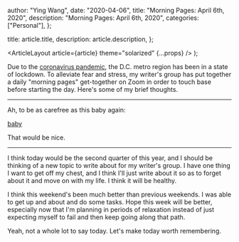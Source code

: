 
  author: "Ying Wang",
  date: "2020-04-06",
  title: "Morning Pages: April 6th, 2020",
  description: "Morning Pages: April 6th, 2020",
  categories: ["Personal"],
};

  title: article.title,
  description: article.description,
};

  <ArticleLayout article={article} theme="solarized" {...props} />
);

Due to the [coronavirus
pandemic](https://en.wikipedia.org/wiki/2019-20_coronavirus_pandemic), the D.C.
metro region has been in a state of lockdown. To alleviate fear and stress, my
writer's group has put together a daily "morning pages" get-together on Zoom in
order to touch base before starting the day. Here's some of my brief thoughts.

---

Ah, to be as carefree as this baby again:

[baby](/img/posts/2020/04/06/morning_pages.jpg)

That would be nice.

---

I think today would be the second quarter of this year, and I should be thinking
of a new topic to write about for my writer's group. I have one thing I want to
get off my chest, and I think I'll just write about it so as to forget about it
and move on with my life. I think it will be healthy.

I think this weekend's been much better than previous weekends. I was able to
get up and about and do some tasks. Hope this week will be better, especially
now that I'm planning in periods of relaxation instead of just expecting myself
to fail and then keep going along that path.

Yeah, not a whole lot to say today. Let's make today worth remembering.
